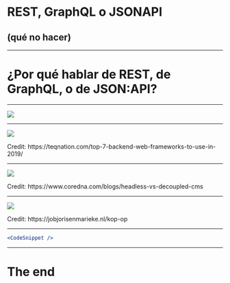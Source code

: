 
# REST, GraphQL o JSONAPI
## (qué no hacer)

---

# ¿Por qué hablar de REST, de GraphQL, o de JSON:API?

---

<div>
  <img src="./img/js-frameworks.png"/>
</div>

---

<div>
  <img style={{ height: "350px"}} src="./img/be-frameworks.png"/>
  <p>Credit: https://teqnation.com/top-7-backend-web-frameworks-to-use-in-2019/</p>
</div>

---

<div>
  <img style={{ height: "700px"}} src="./img/headless-vs-decoupled.png"/>
  <p>Credit: https://www.coredna.com/blogs/headless-vs-decoupled-cms</p>
</div>

---

<div>
  <img style={{ height: "700px"}} src="./img/headless.gif"/>
  <p>Credit: https://jobjorisenmarieke.nl/kop-op</p>
</div>

---

```jsx
<CodeSnippet />
```

---

# The end